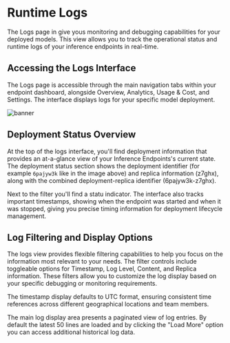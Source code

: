 # Runtime Logs

The Logs page in give yous monitoring and debugging capabilities for your deployed models. This view allows you to track the
operational status and runtime logs of your inference endpoints in real-time.

## Accessing the Logs Interface

The Logs page is accessible through the main navigation tabs within your endpoint dashboard, alongside Overview, Analytics, Usage & Cost,
and Settings. The interface displays logs for your specific model deployment.

![banner](https://raw.githubusercontent.com/huggingface/hf-endpoints-documentation/update/large-rewrite/assets/logs/logs.png)

## Deployment Status Overview

At the top of the logs interface, you'll find deployment information that provides an at-a-glance view of your Inference Endpoints's current
state. The deployment status section shows the deployment identifier (for example `6pajyw3k` like in the image above) and replica information
(z7ghx), along with the combined deployment-replica identifier (6pajyw3k-z7ghx).

Next to the filter you'll find a statu indicator. The interface also tracks important timestamps, showing when the endpoint was started and
when it was stopped, giving you precise timing information for deployment lifecycle management.

## Log Filtering and Display Options

The logs view provides flexible filtering capabilities to help you focus on the information most relevant to your needs. The filter
controls include toggleable options for Timestamp, Log Level, Content, and Replica information. These filters allow you to customize the
log display based on your specific debugging or monitoring requirements.

The timestamp display defaults to UTC format, ensuring consistent time references across different geographical locations and team members.

The main log display area presents a paginated view of log entries. By default the latest 50 lines are loaded and by clicking the
"Load More" option you can access additional historical log data.